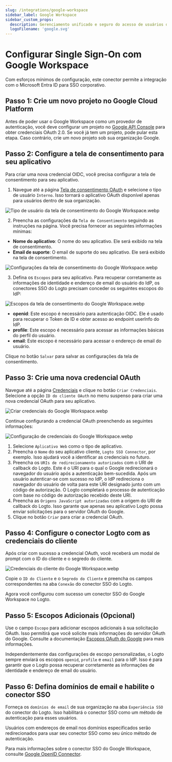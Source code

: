 ```yaml
---
slug: /integrations/google-workspace
sidebar_label: Google Workspace
sidebar_custom_props:
  description: Gerenciamento unificado e seguro do acesso de usuários dentro do ecossistema Google.
  logoFilename: 'google.svg'
---
```



# Configurar Single Sign-On com Google Workspace

Com esforços mínimos de configuração, este conector permite a integração com o Microsoft Entra ID para SSO corporativo.

<GuideTip />

## Passo 1: Crie um novo projeto no Google Cloud Platform

Antes de poder usar o Google Workspace como um provedor de autenticação, você deve configurar um projeto no [Google API Console](https://console.developers.google.com/) para obter credenciais OAuth 2.0. Se você já tem um projeto, pode pular esta etapa. Caso contrário, crie um novo projeto sob sua organização Google.

## Passo 2: Configure a tela de consentimento para seu aplicativo

Para criar uma nova credencial OIDC, você precisa configurar a tela de consentimento para seu aplicativo.

1. Navegue até a página [Tela de consentimento OAuth](https://console.cloud.google.com/apis/credentials/consent) e selecione o tipo de usuário `Interno`. Isso tornará o aplicativo OAuth disponível apenas para usuários dentro de sua organização.

![Tipo de usuário da tela de consentimento do Google Workspace.webp](./assets/google_workspace_consent_screen_user_type.webp)

2. Preencha as configurações da `Tela de Consentimento` seguindo as instruções na página. Você precisa fornecer as seguintes informações mínimas:

- **Nome do aplicativo**: O nome do seu aplicativo. Ele será exibido na tela de consentimento.
- **Email de suporte**: O email de suporte do seu aplicativo. Ele será exibido na tela de consentimento.

![Configurações da tela de consentimento do Google Workspace.webp](./assets/google_workspace_consent_screen_settings.webp)

3. Defina os `Escopos` para seu aplicativo. Para recuperar corretamente as informações de identidade e endereço de email do usuário do IdP, os conectores SSO do Logto precisam conceder os seguintes escopos do IdP:

![Escopos da tela de consentimento do Google Workspace.webp](./assets/google_workspace_consent_screen_scopes.webp)

- **openid**: Este escopo é necessário para autenticação OIDC. Ele é usado para recuperar o Token de ID e obter acesso ao endpoint userInfo do IdP.
- **profile**: Este escopo é necessário para acessar as informações básicas do perfil do usuário.
- **email**: Este escopo é necessário para acessar o endereço de email do usuário.

Clique no botão `Salvar` para salvar as configurações da tela de consentimento.

## Passo 3: Crie uma nova credencial OAuth

Navegue até a página [Credenciais](https://console.cloud.google.com/apis/credentials) e clique no botão `Criar Credenciais`. Selecione a opção `ID do cliente OAuth` no menu suspenso para criar uma nova credencial OAuth para seu aplicativo.

![Criar credenciais do Google Workspace.webp](./assets/google_workspace_create_credentials.webp)

Continue configurando a credencial OAuth preenchendo as seguintes informações:

![Configuração de credenciais do Google Workspace.webp](./assets/google_workspace_credentials_config.webp)

1. Selecione `Aplicativo Web` como o tipo de aplicativo.
2. Preencha o `Nome` do seu aplicativo cliente, `Logto SSO Connector`, por exemplo. Isso ajudará você a identificar as credenciais no futuro.
3. Preencha os `URIs de redirecionamento autorizados` com o URI de callback do Logto. Este é o URI para o qual o Google redirecionará o navegador do usuário após a autenticação bem-sucedida. Após um usuário autenticar-se com sucesso no IdP, o IdP redireciona o navegador do usuário de volta para este URI designado junto com um código de autorização. O Logto completará o processo de autenticação com base no código de autorização recebido deste URI.
4. Preencha as `Origens JavaScript autorizadas` com a origem do URI de callback do Logto. Isso garante que apenas seu aplicativo Logto possa enviar solicitações para o servidor OAuth do Google.
5. Clique no botão `Criar` para criar a credencial OAuth.

## Passo 4: Configure o conector Logto com as credenciais do cliente

Após criar com sucesso a credencial OAuth, você receberá um modal de prompt com o ID do cliente e o segredo do cliente.

![Credenciais do cliente do Google Workspace.webp](./assets/google_workspace_client_credentials.webp)

Copie o `ID do Cliente` e o `Segredo do Cliente` e preencha os campos correspondentes na aba `Conexão` do conector SSO do Logto.

Agora você configurou com sucesso um conector SSO do Google Workspace no Logto.

## Passo 5: Escopos Adicionais (Opcional)

Use o campo `Escopo` para adicionar escopos adicionais à sua solicitação OAuth. Isso permitirá que você solicite mais informações do servidor OAuth do Google. Consulte a documentação [Escopos OAuth do Google](https://developers.google.com/identity/protocols/oauth2/scopes) para mais informações.

Independentemente das configurações de escopo personalizadas, o Logto sempre enviará os escopos `openid`, `profile` e `email` para o IdP. Isso é para garantir que o Logto possa recuperar corretamente as informações de identidade e endereço de email do usuário.

## Passo 6: Defina domínios de email e habilite o conector SSO

Forneça os `domínios de email` de sua organização na aba `Experiência SSO` do conector do Logto. Isso habilitará o conector SSO como um método de autenticação para esses usuários.

Usuários com endereços de email nos domínios especificados serão redirecionados para usar seu conector SSO como seu único método de autenticação.

Para mais informações sobre o conector SSO do Google Workspace, consulte [Google OpenID Connector](https://developers.google.com/identity/openid-connect/openid-connect).
